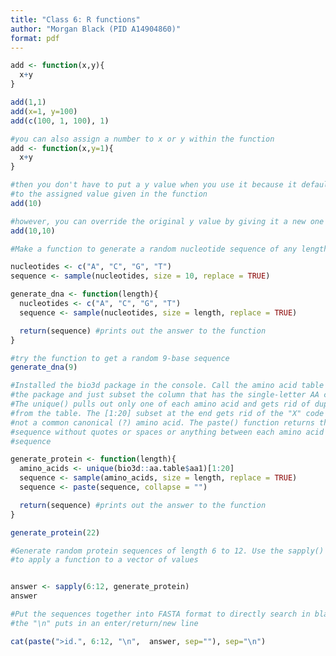 ```yaml
---
title: "Class 6: R functions"
author: "Morgan Black (PID A14904860)"
format: pdf
---
```


```r

add <- function(x,y){
  x+y
}

add(1,1)
add(x=1, y=100)
add(c(100, 1, 100), 1)

```

```r

#you can also assign a number to x or y within the function
add <- function(x,y=1){
  x+y
}

#then you don't have to put a y value when you use it because it defaults 
#to the assigned value given in the function 
add(10)

#however, you can override the original y value by giving it a new one
add(10,10)

```


```r

#Make a function to generate a random nucleotide sequence of any length

nucleotides <- c("A", "C", "G", "T")
sequence <- sample(nucleotides, size = 10, replace = TRUE)

generate_dna <- function(length){
  nucleotides <- c("A", "C", "G", "T")
  sequence <- sample(nucleotides, size = length, replace = TRUE)

  return(sequence) #prints out the answer to the function
}

#try the function to get a random 9-base sequence
generate_dna(9)

```



```r
#Installed the bio3d package in the console. Call the amino acid table within 
#the package and just subset the column that has the single-letter AA codes. 
#The unique() pulls out only one of each amino acid and gets rid of duplicates 
#from the table. The [1:20] subset at the end gets rid of the "X" code which is 
#not a common canonical (?) amino acid. The paste() function returns the 
#sequence without quotes or spaces or anything between each amino acid in the 
#sequence

generate_protein <- function(length){
  amino_acids <- unique(bio3d::aa.table$aa1)[1:20]
  sequence <- sample(amino_acids, size = length, replace = TRUE)
  sequence <- paste(sequence, collapse = "")

  return(sequence) #prints out the answer to the function
}

generate_protein(22)

```

```r

#Generate random protein sequences of length 6 to 12. Use the sapply() function 
#to apply a function to a vector of values


answer <- sapply(6:12, generate_protein)
answer


```

```r

#Put the sequences together into FASTA format to directly search in blastp
#the "\n" puts in an enter/return/new line

cat(paste(">id.", 6:12, "\n",  answer, sep=""), sep="\n") 

```

